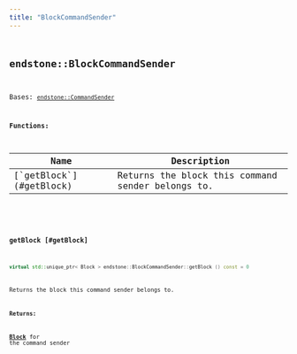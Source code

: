 ```yaml
---
title: "BlockCommandSender"
---
```


## <code className="doc-symbol doc-symbol-class"/> endstone::BlockCommandSender

Bases: [`endstone::CommandSender`](classendstone_1_1_command_sender.md)
















**Functions:**

<table>
<thead>
   <tr>
      <th>Name</th>
      <th>Description</th>
   </tr>
</thead>
<tbody>
<tr key="classendstone_1_1_block_command_sender_1a4b8542ff30c04bccecba373dde32188b">
    <td>[`getBlock`](#getBlock)</td>
    <td>Returns the block this command sender belongs to.</td>
</tr>
</tbody>
</table>

### <code className="doc-symbol doc-symbol-function"/> getBlock [#getBlock]

```cpp
virtual std::unique_ptr< Block > endstone::BlockCommandSender::getBlock () const = 0
```

Returns the block this command sender belongs to.





**Returns:**

[**Block**](classendstone_1_1_block.md) for the command sender 





        